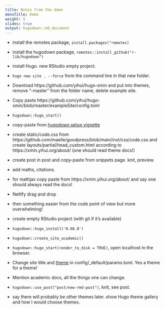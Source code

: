 ```yaml
---
title: Notes from the demo
menuTitle: Demo
weight: 5
slides: true
output: hugodown::md_document
---
```


- install the remotes package, `install.packages("remotes)`

- install the hugodown package, `remotes::install_github("r-lib/hugodown")`

-  install Hugo. new RStudio empty project.

- `hugo new site . --force` from the command line in that new folder.

- Download https://github.com/yihui/hugo-xmin and put into themes, remove "-master" from the folder name, delete example site.

- Copy paste https://github.com/yihui/hugo-xmin/blob/master/exampleSite/config.toml

- `hugodown::hugo_start()`

- copy-paste from [hugodown setup vignette](https://hugodown.r-lib.org/articles/config.html)

- create static/code.css from https://github.com/maelle/goodpress/blob/main/inst/css/code.css and create layouts/partial/head_custom.html according to https://xmin.yihui.org/about/ (one should read theme docs!)

- create post in post and copy-paste from snippets page. knit, preview.

- add maths, citations.

- for mathjax copy paste from https://xmin.yihui.org/about/ and say one should always read the docs!

- Netlify drag and drop

- then something easier from the code point of view but more overwhelming!

- create empty RStudio project (with git if it's available)

- `hugodown::hugo_install('0.66.0')`

- `hugodown::create_site_academic()`

- `hugodown::hugo_start(render_to_disk = TRUE)`, open localhost in the browser.

- Change site title and [theme](https://sourcethemes.com/academic/themes/) in config/_default/params.toml. Yes a theme for a theme!

- Mention academic docs, all the things one can change.

- `hugodown::use_post("post/new-rmd-post")`, knit, see post.

- say there will probably be other themes later. show Hugo theme gallery and how I would choose themes.
